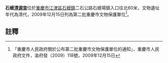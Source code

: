 {{msg:重慶市文物保護單位
|名稱 = 石蟆清源宮
|編號 = 55
|圖片 = 
|級別 = 6
|分類 = 
|時代 = 清代
|地點 = [[江津區|江津區]][[石蟆鎮|石蟆鎮]]二石公路石蟆場鎮入口往北60米
|坐標 = 
|登錄 = 2009年12月15日
}}
'''石蟆[[清源宮|清源宮]]'''位於[[重慶市|重慶市]][[江津區|江津區]][[石蟆鎮|石蟆鎮]]二石公路石蟆場鎮入口往北60米，文物遺址年代為清代，2009年12月15日列為第二批重慶市文物保護單位<ref>「重慶市人民政府關於公布第二批重慶市文物保護單位的通知」，重慶市人民政府文件，渝府發（2009）118號，2009年12月15日</ref>。
== 註釋 ==
{{reflist}}
{{文物保護單位小作品}}
